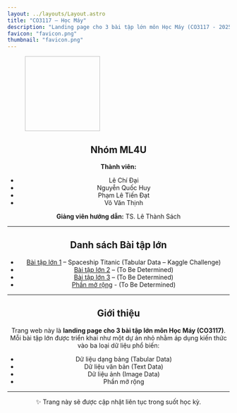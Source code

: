 ```yaml
---
layout: ../layouts/Layout.astro
title: "CO3117 – Học Máy"
description: "Landing page cho 3 bài tập lớn môn Học Máy (CO3117 - 2025)"
favicon: "favicon.png"
thumbnail: "favicon.png"
---
```






<Figure>
    <Image slot="figure" altText="HCMUT logo" source={logo}  width="170rem" height="170rem"/>
</Figure>


<Header
  title={frontmatter.title}
  authors={[
    {
      name: "Bài tập lớn 1",
      url: "/tabular",
    },
    {
      name: "Bài tập lớn 2",
      url: "/text",
    },
    {
      name: "Bài tập lớn 3",
      url: "/image",
    },
    {
      name: "Phần mở rộng",
      url: "/extension",
    },
  ]}
  conference="Bài tập lớn – Học kỳ I, Năm học 2025–2026"
  links={[
    {
      name: "Github Repository",
      url: "https://github.com/caoTayTang/ML251",
      icon: "ri:github-line",
    },
  ]}
/>

## Nhóm ML4U
**Thành viên:**
- Lê Chí Đại
- Nguyễn Quốc Huy
- Phạm Lê Tiến Đạt
- Võ Văn Thịnh

**Giảng viên hướng dẫn:** TS. Lê Thành Sách

---

## Danh sách Bài tập lớn
- [Bài tập lớn 1](/tabular) – Spaceship Titanic (Tabular Data – Kaggle Challenge)
- [Bài tập lớn 2](/text) – (To Be Determined)
- [Bài tập lớn 3](/image) – (To Be Determined)
- [Phần mở rộng](/extension) - (To Be Determined)
---

## Giới thiệu

Trang web này là **landing page cho 3 bài tập lớn môn Học Máy (CO3117)**.
Mỗi bài tập lớn được triển khai như một dự án nhỏ nhằm áp dụng kiến thức vào ba loại dữ liệu phổ biến:

- Dữ liệu dạng bảng (Tabular Data)
- Dữ liệu văn bản (Text Data)
- Dữ liệu ảnh (Image Data)
- Phần mở rộng

---

✨ Trang này sẽ được cập nhật liên tục trong suốt học kỳ.

